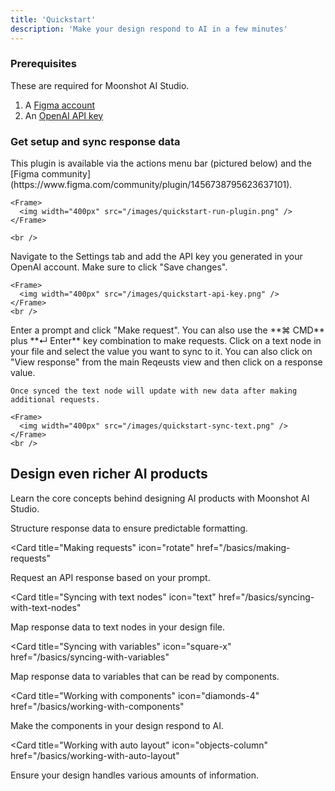```yaml
---
title: 'Quickstart'
description: 'Make your design respond to AI in a few minutes'
---
```


### Prerequisites

These are required for Moonshot AI Studio.

1. A [Figma account](https://www.figma.com/)
2. An [OpenAI API key](https://platform.openai.com/api-keys)

### Get setup and sync response data

<Steps>
  <Step title="Open Moonshot AI Studio">
    This plugin is available via the actions menu bar (pictured below) and the [Figma community](https://www.figma.com/community/plugin/1456738795623637101).

    <Frame>
      <img width="400px" src="/images/quickstart-run-plugin.png" />
    </Frame>

    <br />
  </Step>
  <Step title="Add your OpenAI API key">
    Navigate to the Settings tab and add the API key you generated in your OpenAI account. Make sure to click "Save changes".

    <Frame>
      <img width="400px" src="/images/quickstart-api-key.png" />
    </Frame>
    <br />
  </Step>
  <Step title="Make a request">
    Enter a prompt and click "Make request". You can also use the **⌘ CMD** plus **↵ Enter** key combination to make requests.
  </Step>
  <Step title="Sync data to a text node">
    Click on a text node in your file and select the value you want to sync to it. You can also click on "View response" from the main Reqeusts view and then click on a response value.

    Once synced the text node will update with new data after making additional requests.

    <Frame>
      <img width="400px" src="/images/quickstart-sync-text.png" />
    </Frame>
    <br />
  </Step>
</Steps>

## Design even richer AI products

Learn the core concepts behind designing AI products with Moonshot AI Studio.

<CardGroup>

<Card title="Defining schemas" icon="code" href="/basics/defining-schemas">
  Structure response data to ensure predictable formatting.
</Card>

<Card
  title="Making requests"
  icon="rotate"
  href="/basics/making-requests"
>
  Request an API response based on your prompt.
</Card>

<Card
  title="Syncing with text nodes"
  icon="text"
  href="/basics/syncing-with-text-nodes"
>
  Map response data to text nodes in your design file.
</Card>

<Card
  title="Syncing with variables"
  icon="square-x"
  href="/basics/syncing-with-variables"
>
  Map response data to variables that can be read by components.
</Card>

<Card
  title="Working with components"
  icon="diamonds-4"
  href="/basics/working-with-components"
>
  Make the components in your design respond to AI.
</Card>

<Card
  title="Working with auto layout"
  icon="objects-column"
  href="/basics/working-with-auto-layout"
>
  Ensure your design handles various amounts of information.
</Card>

</CardGroup>
